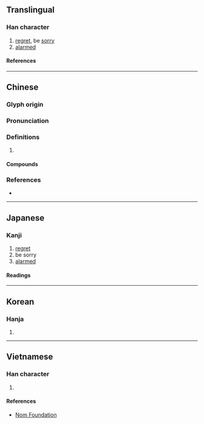 {{character info}}
==Translingual==

===Han character===
{{Han char|rn=61|rad=心|as=08|sn=11|four=93012|canj=PJNU|ids=⿰忄宛}}

# [[regret]], be [[sorry]]
# [[alarm]]ed

====References====
{{Han ref|kx=0390.150|dkj=10771|dj=0724.130|hdz=42319.050|uh=60CB}}

----

==Chinese==
{{zh-forms}}

===Glyph origin===
{{Han etym}}

===Pronunciation===
{{zh-pron
|m=惋
|c=jyun2,wun2
|mn=ml:oàn/qz,xm,zz:oán
|mn_note=oàn - literary; oán - vernacular (俗)
|mc=y
|oc=y
|cat=
}}

===Definitions===
{{zh-hanzi}}

# {{rfdef|zh}}

====Compounds====
{{zh-der|悵惋|惆惋|惋傷|惋嘆|惋惜|惋愕|惋愴|憤惋|歎惋|驚惋}}

===References===
* {{R:yue:Hanzi}}

----

==Japanese==

===Kanji===
{{ja-kanji|grade=|rs=心08}}

# [[regret]]
# be sorry
# [[alarmed]]

====Readings====
{{ja-readings
|on=わん
|kun=なげく
}}

----

==Korean==

===Hanja===
{{ko-hanja|완}}

# {{rfdef|ko|sort=心08}}

----

==Vietnamese==

===Han character===
{{vi-readings|rs=心08|reading=uyển}}

# {{rfdef|vi|sort=心08}}

====References====
* [http://nomfoundation.org/common/nom_details.php?codepoint=60cb Nom Foundation]